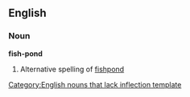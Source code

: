 ==English==

===Noun===
'''fish-pond'''[[Category:English nouns that lack inflection template]]

# Alternative spelling of [[fishpond]]